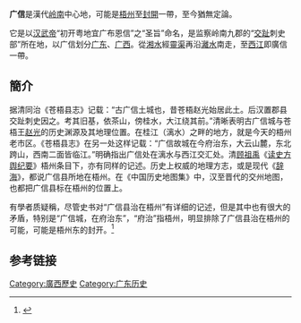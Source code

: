 '''广信'''是漢代[[岭南|岭南]]中心地，可能是[[梧州|梧州]]至[[封開|封開]]一帶，至今猶無定論。

它是以[[汉武帝|汉武帝]]“初开粤地宜广布恩信”之“圣旨”命名，是监察岭南九郡的“[[交趾|交趾]]刺史部”所在地，以广信划分[[广东|广东]]、[[广西|广西]]{{cn}}。從[[湘水|湘水]]經[[靈渠|靈渠]]再沿[[灕水|灕水]]南走，至[[西江|西江]]即廣信一帶。

==簡介==
据清同治《苍梧县志》记载：“古广信土城也，昔苍梧赵光始居此土。后汉置郡县交趾刺史因之。考其旧基，依茶山，傍桂水，大江绕其前。”清晰表明古广信城与苍梧王[[赵光|赵光]]的历史渊源及其地理位置。在桂江（漓水）之畔的地方，就是今天的梧州老市区。《苍梧县志》在另一处这样记载：“广信故城在今府治东，大云山麓，东北跨山，西南二面皆临江。”明确指出广信处在漓水与西江交汇处。清[[顾祖禹|顾祖禹]]《[[读史方舆纪要|读史方舆纪要]]》梧州条目下，亦有同样的记述。历史上权威的地理方志，或是现代《[[辞海|辞海]]》，都说广信县所地在梧州。在《中国历史地图集》中，汉至晋代的交州地图，也都把广信县标在梧州的位置上。

有學者质疑稱，尽管史书对“广信县治在梧州”有详细的记述，但是其中也有很大的矛盾，特别是“广信城，在府治东”，“府治”指梧州，明显排除了广信县治在梧州的可能，可能是梧州东的封开。<ref>{{Cite web|url=http://www.wuzhou.gov.cn/info/93153|title=广信文化———两广的共同财富|accessdate=|author=梧州市人民政府|date=2012-09-03|publisher=梧州市人民政府|archive-url=https://web.archive.org/web/20180514064739/http://www.wuzhou.gov.cn/info/93153|archive-date=2018-05-14|dead-url=yes}}</ref>

==参考链接==
{{Reflist}}
[[Category:廣西歷史|Category:廣西歷史]]
[[Category:广东历史|Category:广东历史]]